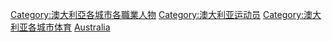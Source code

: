 
[[Category:澳大利亞各城市各職業人物|Category:澳大利亞各城市各職業人物]]
[[Category:澳大利亚运动员|Category:澳大利亚运动员]]
[[Category:澳大利亚各城市体育|Category:澳大利亚各城市体育]]
[[Category:各國各城市運動員|Australia]]